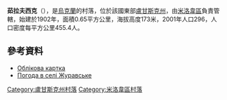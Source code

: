 {{coord|49|15|29|N|40|3|50|E|scale:100000|display=title}}

'''茹拉夫西克'''（{{lang-uk|Журавське}}），是[[烏克蘭|烏克蘭]]的村落，位於該國東部[[盧甘斯克州|盧甘斯克州]]，由[[米洛韋區|米洛韋區]]負責管轄，始建於1902年，面積0.65平方公里，海拔高度173米，2001年人口296，人口密度每平方公里455.4人。

==參考資料==
*[http://w1.c1.rada.gov.ua/pls/z7503/A005?rdat1=02.05.2013&rf7571=18236 Облікова картка]
* [http://weather.in.ua/ua/lyganskaja/7980 Погода в селі Журавське] {{Wayback|url=http://weather.in.ua/ua/lyganskaja/7980 |date=20111220002724 }}

{{DEFAULTSORT:Журавське}}
[[Category:盧甘斯克州村落|Category:盧甘斯克州村落]]
[[Category:米洛韋區村落|Category:米洛韋區村落]]


{{Luhansk-geo-stub}}